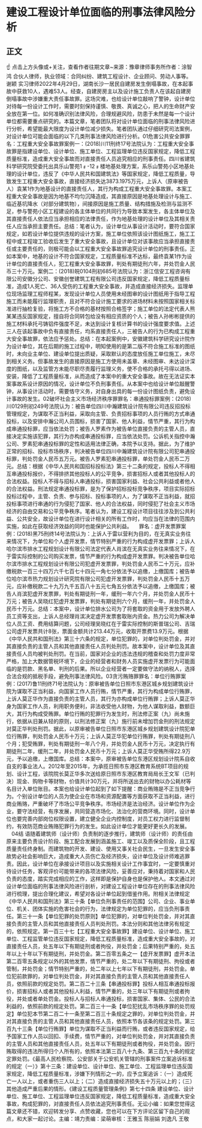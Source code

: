 # 建设工程设计单位面临的刑事法律风险分析
## 正文
☝ 点击上方头像或+关注，查看作者往期文章~来源：豫章律师事务所作者：涂智鸿 合伙人律师，执业领域：合同纠纷、建筑工程设计、企业顾问、劳动人事等。谢颖 实习律师2022年4月29日，湖南长沙一居民自建房发生倒塌事故，在本起事故中获救10人，遇难53人。经查，自建房房主以及设计施工负责人在该起自建房倒塌事故中涉嫌重大责任事故罪。这场灾难，也给设计单位敲响了警钟，设计单位对待每一份设计工作时，需要时刻保持谨慎、敬畏、真诚之心，把人的生命财产安全放在第一位。如何准确识别法律风险，合理规避风险，防患于未然是每一个设计单位都需要重点研究的。本篇文章，笔者团队将对设计单位面临的刑事法律风险进行分析，希望能最大限度为设计单位减少损失。笔者团队通过仔细研究司法案例，对设计单位可能会面临的以下几类刑事法律风险进行分析。01危害公共安全罪罪名：工程重大安全事故罪案例一：(2018)川11刑终17号法院认为：工程重大安全事故罪是指建设单位、设计单位、施工单位、工程监理单位违反国家规定，降低工程质量标准，造成重大安全事故而对直接责任人员追究相应的刑事责任。四川省建筑科学研究院受委托出具乐山警苑1﹟-12﹟楼地基处理方案，系乐山警苑小区地基处理的设计单位，违反了《中华人民共和国建筑法》等国家规定，降低工程质量，导致发生工程重大安全事故，直接经济损失达3873.1975万元，上诉人（原审被告人）袁某1作为地基设计的直接责任人，其行为构成工程重大安全事故罪。本案工程重大安全事故是因为地基不均匀沉降造成，其直接原因是地基处理设计与施工、临近基坑降水（对部分建筑物），间接原因是施工质量、结构措施及检测与监测不足，参与警苑小区工程建设的各主体单位的共同行为导致本案发生，各主体单位及其直接责任人依法应当承担相应的法律责任，作为地基处理的设计单位及其相关责任人应当承担主要责任。总结：笔者认为，设计单位从事设计活动时，要符合国家规定，如若设计单位提供违规的设计方案，施工单位依照该设计图纸施工，施工工程中或工程竣工验收后发生了重大安全事故，且设计单位对该事故应当承担直接责任或主要责任的，则极可能会以工程重大安全事故罪追究设计单位的刑事责任。正如本案中，地基的设计不符合国家规定，工程质量标准不达标，最终袁某1作为设计单位的直接责任人，犯工程重大安全事故罪，判处有期徒刑六年，并处罚金人民币三十万元。案例二：(2018)皖0104刑初685号法院认为：浙江信安工程咨询有限公司安徽分公司、安徽创誉建筑工程有限公司违反国家规定，降低工程质量标准，造成1人死亡、36人受伤的工程重大安全事故，并造成直接经济损失。监理单位现场监理工程师程某，发现设计单位人员使用未经图审的设计图纸用于指导工程施工而未能履行监理职责，且对不符合设计施工要求的进场材料未按照国家相关标准进行抽检复验，将施工方不合格的基材按照合格签字；施工单位的法定代表人熊某某违反国家规定，擅自将合同转包给没有相应资质的个人；被告人孙彬彬提供的施工材料承托弓铸铝件强度不足，未达到设计复核计算书的设计强度要求值。上述三人在该起事故中负有直接责任，均系直接责任人，三被告人的行为已构成工程重大安全事故罪，依法应予惩处。总结：在本起案例中，安徽建筑科学研究设计院作为设计单位，其在后期的施工过程中，明知使用的是第二版不符合施工标准的图纸时，未向业主单位、建设单位提出质疑，采取默认的态度放任施工单位施工，未尽到相关义务。但事故发生的直接原因是施工方使用未盖章、未经图审、未达设计深度的图纸，以及监管方未能尽职尽责履行监理义务，使不合格的承托弓得以进场、安装，降低了工程质量标准，从而造成了本案中的重大安全事故。故在无法证实本案事故系设计原因的情况，设计单位不负刑事责任。从本案中也给设计单位敲醒警钟，从事设计活动时，需要恪守义务，对自身出具的每一份设计图纸负责，避免设计事故的发生。02破坏社会主义市场经济秩序罪罪名：串通投标罪案例：(2018)川0129刑初249号法院认为：被告单位四川中瀚建筑设计院有限公司违反招投标管理规定，为谋取不正当利益，采取向主管、负责招标事项的人员行贿的方式串通投标，以及安排中瀚公司人员围标，损害了国家、他人利益，情节严重，其行为构成串通投标罪，应当依法处罚；被告人罗素作为被告单位直接负责的主管人员，直接决定实施该犯罪，其行为亦构成串通投标罪，应当依法处罚。公诉机关指控中瀚公司、罗素犯串通投标罪的定性和适用法律正确，本院予以支持。据此，为了维护正常的招标、投标市场秩序，判决被告单位四川中瀚建筑设计院有限公司犯串通投标罪，判处罚金人民币五万元。被告人罗素犯串通投标罪，单处罚金人民币二万元。总结：根据《中华人民共和国招标投标法》第三十二条的规定，投标人不得相互串通投标报价，不得排挤其他投标人的公平竞争，损害招标人或者其他投标人的合法权益。投标人不得与招标人串通投标，损害国家利益、社会公共利益或者他人的合法权益。刑法规定串通投标罪，是为了保护招标投标竞争秩序，项目实际招标投标过程中，主管、负责、参与招标、投标事项的人，为了谋取不正当利益，就招投标事项进行串通的行为侵犯了国家、他人的合法权益，同时侵犯了社会主义市场经济的自由交易和公平竞争秩序。笔者认为，建设工程设计项目往往涉及到公共利益、公共安全，故设计单位在进行设计相关的所有工作时，均应当在法律的范围内实施，如此在获取经济效益的同时也能保护公共利益。 　罪名：虚开发票罪案例：(2018)黑75刑终14号法院认为：上诉人于雷以营利为目的，在无真实业务往来情况下，为单位和个人虚开发票，情节特别严重的行为构成虚开发票罪；上诉人哈尔滨市排水工程规划设计有限公司法定代表人肖滨在无真实业务往来情况下，在于雷实际控制的公司购买发票，情节严重的行为构成虚开发票罪。判决被告单位哈尔滨市排水工程规划设计有限公司犯虚开发票罪，判处罚金人民币二十万元，应补缴税款一百三十四万六千七百七十四元一角七分依法予以追缴，上缴国库；被告单位哈尔滨市热力规划设计研究院有限公司犯虚开发票罪，判处罚金人民币十五万元，应补缴税款二十九万九千五百八十五元七角五分依法予以追缴，上缴国库；被告人肖滨犯虚开发票罪，判处有期徒刑一年，缓刑一年六个月，并处罚金人民币十万元；被告人吴晓红犯虚开发票罪，判处有期徒刑六个月，缓刑一年，并处罚金人民币十万元。总结：本案中，设计单位排水公司为了将套取的资金用于发放外聘人员工资等支出，上诉人总经理肖滨决定虚开发票套取账内资金。热力公司为解决单位人员工资、费用结算问题，公司经理吴晓红在于雷实际控制的斯普瑞公司、吉瑞公司虚开发票共计8张，票面金额共计213.44万元，收取开票费13.9万元。根据《中华人民共和国刑法》第三十六条的规定，单位犯罪的，对单位判处罚金，并对其直接负责的主管人员和其他直接责任人员判处刑罚。故本案中，设计单位及其直接责任人员均被判处刑罚。在当前，国家对企业的违法违规的稽查和处罚力度非常严格，加上大数据管税环境下，企业的经营者和财务人员实施虚开发票行为可能面临的是罚款、黑名单、判刑的后果。所以企业经营者一定要做守法的纳税人，选择合法合规的抵税手段，避免刑事法律风险。03贪污贿赂罪罪名：单位行贿罪案例：(2017)鲁11刑终71号法院认为：原审被告单位日照市东港区城乡规划建筑设计院为谋取不正当利益，向国家工作人员行贿，情节严重，其行为构成单位行贿罪，上诉人莫正华作为直接负责的主管人员，其行为亦构成单位行贿罪；上诉人莫正华身为国家工作人员，利用职务便利，非法收受他人财物，为他人谋取利益，数额巨大，其行为构成受贿罪。单位行贿的犯罪行为发生时，刑法修正案（九）尚未施行，依据从旧兼从轻的原则，以刑法修正案（九）施行前未增加罚金刑的刑法规定对莫正华判处刑罚。据此，以原审被告单位日照市东港区城乡规划建筑设计院犯单位行贿罪，判处罚金人民币十万元；上诉人莫正华犯单位行贿罪，判处有期徒刑八个月；犯受贿罪，判处有期徒刑一年八个月，并处罚金人民币十万元，决定执行有期徒刑二年，缓刑二年，并处罚金人民币十万元；上诉人莫正华受贿所得22.9万元，予以追缴，上缴国库。总结：本案中，原审被告单位东港区规划设计院系自收自支的事业法人。2012年至2015年，为承揽日照市东港区教育系统BT项目的规划、设计工程，该院院长莫正华多次送给原日照市东港区教育局局长王文军（已判决）现金、购物卡等财物，价值共计30万元，并将所送出去的财物以办公耗材等名目计入单位账目。本案也给设计单位起到了如下提醒：商业贿赂是不正当竞争行为。个别设计单位的人员为使企业在市场和资源配置等方面获取不正当利益，进行商业贿赂，严重破坏了市场公平竞争秩序。市场经济是法治经济。设计单位作为企业，要守法经营，有序发展，共同营造市场化、法治化的营商环境。同时，设计单位也要完善内部岗位权限设置，建立健全企业内控制度，对员工权力进行监督制约，有效防范商业贿赂犯罪行为的发生。如此设计单位才能更好更长久的发展。 　04结 语随着建筑师（设计师）负责制的逐步推行，建筑师（设计师）的责任由原来主要负责设计阶段、施工配合发展到涵盖施工、竣工以及质保全阶段，且工程质量责任终身制。而建筑物的开发、建设、使用又事关社会民生，一旦发生安全事故势必社会影响巨大，造成重大人员伤亡及经济损失，设计单位及设计师难逃罪责。因此，设计单位在承接设计项目以及实施相关设计工作事宜时，一定要慎重对待设计任务，客观评价可能带来的各项法律风险，妥善应对，秉持着对国家和人民负责的态度，踏实完成相应的工作，这样即是保护自身也是保护他人。本文通过对设计单位面临的刑事法律风险进行剖析，对建设工程设计单位存在的刑事法律风险进行梳理，提出合理化建议，希望对各设计单位起到借鉴作用。附相关法律规定《中华人民共和国刑法》第三十条【单位负刑事责任的范围】公司、企业、事业单位、机关、团体实施的危害社会的行为，法律规定为单位犯罪的，应当负刑事责任。第三十一条【单位犯罪的处罚原则】单位犯罪的，对单位判处罚金，并对其直接负责的主管人员和其他直接责任人员判处刑罚。本法分则和其他法律另有规定的，依照规定。第一百三十七【工程重大安全事故罪】建设单位、设计单位、施工单位、工程监管单位违反国家规定，降低工程质量标准，造成重大安全事故的，对直接责任人员，处五年以下有期徒刑或者拘役，并处罚金；后果特别严重的，处五年以上十年以下有期徒刑，并处罚金。第二百零五条之一【虚开发票罪】虚开本法第二百零五条规定以外的其他发票，情节严重的，处二年以下有期徒刑、拘役或者管制，并处罚金；情节特别严重的，处二年以上七年以下有期徒刑，并处罚金。单位犯前款罪的，对单位判处罚金，并对其直接负责的主管人员和其他直接责任人员，依照前款的规定处罚。第二百二十三条【串通投标罪】投标人相互串通投标报价，损害招标人或者其他投标人利益，情节严重的，处三年以下有期徒刑或者拘役，并处或者单处罚金。投标人与招标人串通投标，损害国家、集体、公民的合法利益的，依照前款的规定处罚。第二百三十一条【单位犯扰乱市场秩序罪的处罚规定】单位犯本节第二百二十一条至第二百三十条规定之罪的，对单位判处罚金，并对其直接负责的主管人员和其他直接责任人员，依照本节各该条的规定处罚。第三百九十三条【单位行贿罪】单位为谋取不正当利益而行贿，或者违反国家规定，给予国家工作人员以回扣、手续费，情节严重的，对单位判处罚金，并对其直接负责的主管人员和其他直接责任人员，处五年以下有期徒刑或者拘役，并处罚金。因行贿取得的违法所得归个人所有的，依照本法第三百八十九条、第三百九十条的规定定罪处罚。《最高人民检察院、公安部关于公安机关管辖的刑事案件立案追诉标准的规定（一）》第十三条：建设单位、设计单位、施工单位、工程监理单位违反国家规定，降低工程质量标准，涉嫌下列情形之一的，应予立案追诉：（一）造成死亡一人以上，或者重伤三人以上；（二）造成直接经济损失五十万元以上的；（三）其他造成严重后果的情形。《建设工程质量管理条例》第七十四条 建设单位、设计单位、施工单位、工程监理单位违反国家规定，降低工程质量标准，造成重大安全事故，构成犯罪的，对直接责任人员依法追究刑事责任。无讼小编：如果您觉得这篇文章还不错，欢迎转发分享、点赞收藏，您也可以在下方评论区留下自己的观点，和大家一起讨论。主编：靖力责编：梁萌审核：王雅玉 陈丽娟 刘逸凡 王敬